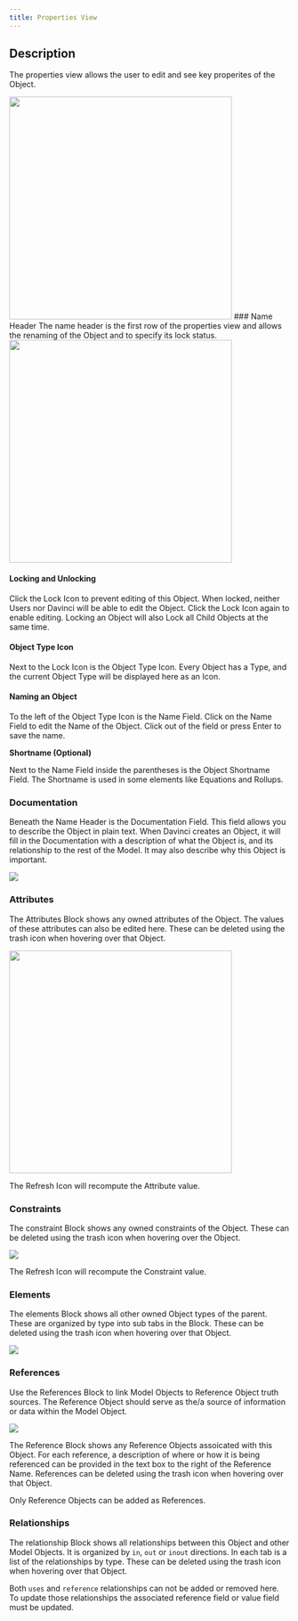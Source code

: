 ```yaml
---
title: Properties View
---
```


## Description
The properties view allows the user to edit and see key properites of the Object. 
<Frame>
    <img height="400" noZoom src="/images/workspace_example_properties.jpg" />
</Frame>
### Name Header
The name header is the first row of the properties view and allows the renaming of the Object and to specify its lock status. 

<Frame>
    <img width="400" noZoom src="/images/Name-Header.png" />
</Frame>

#### Locking and Unlocking
Click the Lock Icon to prevent editing of this Object. When locked, neither Users nor Davinci will be able to edit the Object. Click the Lock Icon again to enable editing.
<Note>Locking an Object will also Lock all Child Objects at the same time.</Note>

#### Object Type Icon
Next to the Lock Icon is the Object Type Icon. Every Object has a Type, and the current Object Type will be displayed here as an Icon.

#### Naming an Object
To the left of the Object Type Icon is the Name Field. Click on the Name Field to edit the Name of the Object. Click out of the field or press Enter to save the name.

**Shortname (Optional)**

Next to the Name Field inside the parentheses is the Object Shortname Field. The Shortname is used in some elements like Equations and Rollups.

### Documentation
Beneath the Name Header is the Documentation Field. This field allows you to describe the Object in plain text. When Davinci creates an Object, it will fill in the Documentation with a description of what the Object is, and its relationship to the rest of the Model. It may also describe why this Object is important.

<Frame>
    <img noZoom src="/images/Documentation-Field.png" />
</Frame>

### Attributes
The Attributes Block shows any owned attributes of the Object. The values of these attributes can also be edited here. These can be deleted using the trash icon when hovering over that Object. 

<Frame>
    <img height="400" noZoom src="/images/Attributes-Field.png" />
</Frame>

<Note>The Refresh Icon will recompute the Attribute value.</Note>

### Constraints 
The constraint Block shows any owned constraints of the Object. These can be deleted using the trash icon when hovering over the Object.

<Frame>
    <img noZoom src="/images/Constraints-Table.png" />
</Frame>

<Note>The Refresh Icon will recompute the Constraint value.</Note>

### Elements
The elements Block shows all other owned Object types of the parent. These are organized by type into sub tabs in the Block. These can be deleted using the trash icon when hovering over that Object.

<Frame>
    <img noZoom src="/images/Elements-Table.png" />
</Frame>

### References
Use the References Block to link Model Objects to Reference Object truth sources. The Reference Object should serve as the/a source of information or data within the Model Object.

<Frame>
    <img noZoom src="/images/References-Table.png" />
</Frame>

The Reference Block shows any Reference Objects assoicated with this Object. For each reference, a description of where or how it is being referenced can be provided in the text box to the right of the Reference Name. References can be deleted using the trash icon when hovering over that Object.

Only Reference Objects can be added as References.

### Relationships
The relationship Block shows all relationships between this Object and other Model Objects. It is organized by `in`, `out` or `inout` directions. In each tab is a list of the relationships by type. These can be deleted using the trash icon when hovering over that Object.

<Note>Both `uses` and `reference` relationships can not be added or removed here. To update those relationships the associated reference field or value field must be updated.</Note>

